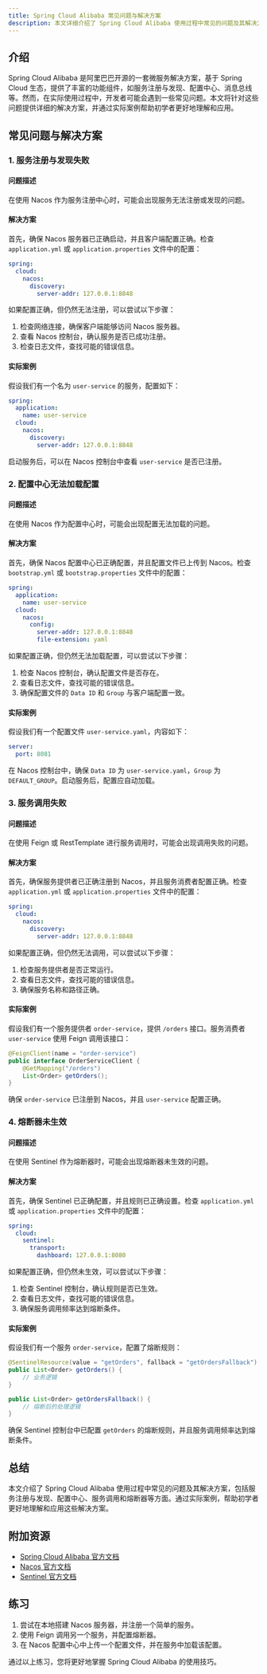 ```yaml
---
title: Spring Cloud Alibaba 常见问题与解决方案
description: 本文详细介绍了 Spring Cloud Alibaba 使用过程中常见的问题及其解决方案，帮助初学者快速上手并解决实际开发中的难题。
---
```


## 介绍

Spring Cloud Alibaba 是阿里巴巴开源的一套微服务解决方案，基于 Spring Cloud 生态，提供了丰富的功能组件，如服务注册与发现、配置中心、消息总线等。然而，在实际使用过程中，开发者可能会遇到一些常见问题。本文将针对这些问题提供详细的解决方案，并通过实际案例帮助初学者更好地理解和应用。

## 常见问题与解决方案

### 1. 服务注册与发现失败

#### 问题描述
在使用 Nacos 作为服务注册中心时，可能会出现服务无法注册或发现的问题。

#### 解决方案
首先，确保 Nacos 服务器已正确启动，并且客户端配置正确。检查 `application.yml` 或 `application.properties` 文件中的配置：

```yaml
spring:
  cloud:
    nacos:
      discovery:
        server-addr: 127.0.0.1:8848
```

如果配置正确，但仍然无法注册，可以尝试以下步骤：
1. 检查网络连接，确保客户端能够访问 Nacos 服务器。
2. 查看 Nacos 控制台，确认服务是否已成功注册。
3. 检查日志文件，查找可能的错误信息。

#### 实际案例
假设我们有一个名为 `user-service` 的服务，配置如下：

```yaml
spring:
  application:
    name: user-service
  cloud:
    nacos:
      discovery:
        server-addr: 127.0.0.1:8848
```

启动服务后，可以在 Nacos 控制台中查看 `user-service` 是否已注册。

### 2. 配置中心无法加载配置

#### 问题描述
在使用 Nacos 作为配置中心时，可能会出现配置无法加载的问题。

#### 解决方案
首先，确保 Nacos 配置中心已正确配置，并且配置文件已上传到 Nacos。检查 `bootstrap.yml` 或 `bootstrap.properties` 文件中的配置：

```yaml
spring:
  application:
    name: user-service
  cloud:
    nacos:
      config:
        server-addr: 127.0.0.1:8848
        file-extension: yaml
```

如果配置正确，但仍然无法加载配置，可以尝试以下步骤：
1. 检查 Nacos 控制台，确认配置文件是否存在。
2. 查看日志文件，查找可能的错误信息。
3. 确保配置文件的 `Data ID` 和 `Group` 与客户端配置一致。

#### 实际案例
假设我们有一个配置文件 `user-service.yaml`，内容如下：

```yaml
server:
  port: 8081
```

在 Nacos 控制台中，确保 `Data ID` 为 `user-service.yaml`，`Group` 为 `DEFAULT_GROUP`。启动服务后，配置应自动加载。

### 3. 服务调用失败

#### 问题描述
在使用 Feign 或 RestTemplate 进行服务调用时，可能会出现调用失败的问题。

#### 解决方案
首先，确保服务提供者已正确注册到 Nacos，并且服务消费者配置正确。检查 `application.yml` 或 `application.properties` 文件中的配置：

```yaml
spring:
  cloud:
    nacos:
      discovery:
        server-addr: 127.0.0.1:8848
```

如果配置正确，但仍然无法调用，可以尝试以下步骤：
1. 检查服务提供者是否正常运行。
2. 查看日志文件，查找可能的错误信息。
3. 确保服务名称和路径正确。

#### 实际案例
假设我们有一个服务提供者 `order-service`，提供 `/orders` 接口。服务消费者 `user-service` 使用 Feign 调用该接口：

```java
@FeignClient(name = "order-service")
public interface OrderServiceClient {
    @GetMapping("/orders")
    List<Order> getOrders();
}
```

确保 `order-service` 已注册到 Nacos，并且 `user-service` 配置正确。

### 4. 熔断器未生效

#### 问题描述
在使用 Sentinel 作为熔断器时，可能会出现熔断器未生效的问题。

#### 解决方案
首先，确保 Sentinel 已正确配置，并且规则已正确设置。检查 `application.yml` 或 `application.properties` 文件中的配置：

```yaml
spring:
  cloud:
    sentinel:
      transport:
        dashboard: 127.0.0.1:8080
```

如果配置正确，但仍然未生效，可以尝试以下步骤：
1. 检查 Sentinel 控制台，确认规则是否已生效。
2. 查看日志文件，查找可能的错误信息。
3. 确保服务调用频率达到熔断条件。

#### 实际案例
假设我们有一个服务 `order-service`，配置了熔断规则：

```java
@SentinelResource(value = "getOrders", fallback = "getOrdersFallback")
public List<Order> getOrders() {
    // 业务逻辑
}

public List<Order> getOrdersFallback() {
    // 熔断后的处理逻辑
}
```

确保 Sentinel 控制台中已配置 `getOrders` 的熔断规则，并且服务调用频率达到熔断条件。

## 总结

本文介绍了 Spring Cloud Alibaba 使用过程中常见的问题及其解决方案，包括服务注册与发现、配置中心、服务调用和熔断器等方面。通过实际案例，帮助初学者更好地理解和应用这些解决方案。

## 附加资源

- [Spring Cloud Alibaba 官方文档](https://spring-cloud-alibaba-group.github.io/github-pages/hoxton/en-us/index.html)
- [Nacos 官方文档](https://nacos.io/zh-cn/docs/what-is-nacos.html)
- [Sentinel 官方文档](https://sentinelguard.io/zh-cn/docs/introduction.html)

## 练习

1. 尝试在本地搭建 Nacos 服务器，并注册一个简单的服务。
2. 使用 Feign 调用另一个服务，并配置熔断器。
3. 在 Nacos 配置中心中上传一个配置文件，并在服务中加载该配置。

通过以上练习，您将更好地掌握 Spring Cloud Alibaba 的使用技巧。
